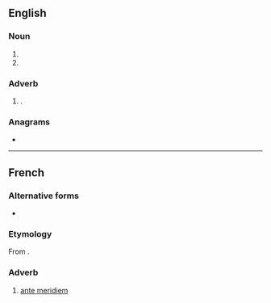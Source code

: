 {{also|Appendix:Variations of "am"}}
==English==

===Noun===
{{en-noun|~}}

# {{initialism of|en|anno mundi}}
# {{initialism of|en|Master of Arts}}

===Adverb===
{{en-adv|-}}

# {{alternative form of|en|a.m.|t=before noon}}.

===Anagrams===
* {{anagrams|en|a=am|-ma-|M&A|M.A.|MA|Ma|ma}}

----

==French==

===Alternative forms===
* {{alt|fr|AM|A. M.}}

===Etymology===
From {{der|fr|la|ante meridiem}}.

===Adverb===
{{fr-adv}}

# [[ante meridiem]]
#: {{ant|fr|P.M.}}